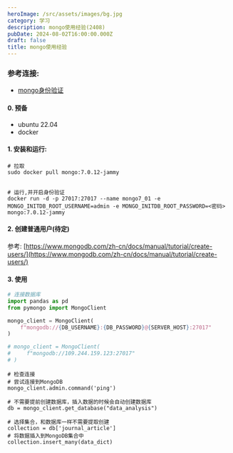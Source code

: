 ```yaml
---
heroImage: /src/assets/images/bg.jpg
category: 学习
description: mongo使用经验(2408)
pubDate: 2024-08-02T16:00:00.000Z
draft: false
title: mongo使用经验
---
```


### 参考连接:

* [mongo身份验证](https://www.mongodb.com/zh-cn/docs/manual/tutorial/configure-scram-client-authentication/)

#### 0. 预备

* ubuntu 22.04
* docker

#### 1. 安装和运行:

```shell
# 拉取
sudo docker pull mongo:7.0.12-jammy


# 运行,并开启身份验证
docker run -d -p 27017:27017 --name mongo7_01 -e MONGO_INITDB_ROOT_USERNAME=admin -e MONGO_INITDB_ROOT_PASSWORD=<密码>  mongo:7.0.12-jammy

```

#### 2. 创建普通用户(待定)

参考: [https://www.mongodb.com/zh-cn/docs/manual/tutorial/create-users/](https://www.mongodb.com/zh-cn/docs/manual/tutorial/create-users/)

#### 3. 使用

```python
# 连接数据库
import pandas as pd
from pymongo import MongoClient

mongo_client = MongoClient(
    f"mongodb://{DB_USERNAME}:{DB_PASSWORD}@{SERVER_HOST}:27017"
)

# mongo_client = MongoClient(
#     f"mongodb://109.244.159.123:27017"
# )

```

```shell
# 检查连接
# 尝试连接到MongoDB
mongo_client.admin.command('ping')

# 不需要提前创建数据库，插入数据的时候会自动创建数据库
db = mongo_client.get_database("data_analysis")
```

```shell
# 选择集合，和数据库一样不需要提取创建
collection = db['journal_article'] 
# 将数据插入到MongoDB集合中
collection.insert_many(data_dict)
```
